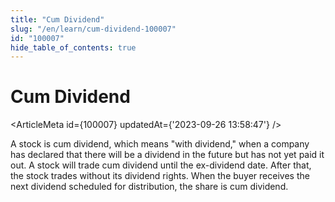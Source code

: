 ```yaml
---
title: "Cum Dividend"
slug: "/en/learn/cum-dividend-100007"
id: "100007"
hide_table_of_contents: true
---
```



# Cum Dividend

<ArticleMeta id={100007} updatedAt={'2023-09-26 13:58:47'} />
<div className='border-solid border-b border-t-0 my-4 border-[var(--ifm-color-gray-300)]' />

A stock is cum dividend, which means "with dividend," when a company has declared that there will be a dividend in the future but has not yet paid it out. A stock will trade cum dividend until the ex-dividend date. After that, the stock trades without its dividend rights. When the buyer receives the next dividend scheduled for distribution, the share is cum dividend.
